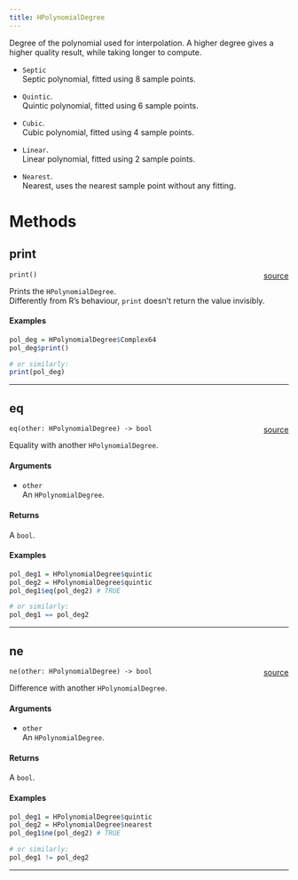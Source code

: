 ```yaml
---
title: HPolynomialDegree
---
```


Degree of the polynomial used for interpolation. A higher degree gives a higher quality result, while taking longer to compute. \

* `Septic` \
Septic polynomial, fitted using 8 sample points. \

* `Quintic`. \
Quintic polynomial, fitted using 6 sample points. \

* `Cubic`. \
Cubic polynomial, fitted using 4 sample points. \

* `Linear`. \
Linear polynomial, fitted using 2 sample points. \

* `Nearest`. \
Nearest, uses the nearest sample point without any fitting. \

# Methods

## print

`print()` <span style="float: right;"> [source](https://github.com/daniellga/harmonium/tree/master/r-harmonium/src/rust/src/hpolynomialdegree.rs#L57) </span> \

Prints the `HPolynomialDegree`. \
Differently from R's behaviour, `print` doesn't return the value invisibly. \

#### Examples

```r
pol_deg = HPolynomialDegree$Complex64
pol_deg$print()

# or similarly:
print(pol_deg)
```

_________

## eq

`eq(other: HPolynomialDegree) -> bool` <span style="float: right;"> [source](https://github.com/daniellga/harmonium/tree/master/r-harmonium/src/rust/src/hpolynomialdegree.rs#L91) </span> \

Equality with another `HPolynomialDegree`.

#### Arguments

* `other` \
An `HPolynomialDegree`. \

#### Returns

A `bool`.

#### Examples

```r
pol_deg1 = HPolynomialDegree$quintic
pol_deg2 = HPolynomialDegree$quintic
pol_deg1$eq(pol_deg2) # TRUE

# or similarly:
pol_deg1 == pol_deg2
```

_________

## ne

`ne(other: HPolynomialDegree) -> bool` <span style="float: right;"> [source](https://github.com/daniellga/harmonium/tree/master/r-harmonium/src/rust/src/hpolynomialdegree.rs#L126) </span> \

Difference with another `HPolynomialDegree`.

#### Arguments

* `other` \
An `HPolynomialDegree`. \

#### Returns

A `bool`.

#### Examples

```r
pol_deg1 = HPolynomialDegree$quintic
pol_deg2 = HPolynomialDegree$nearest
pol_deg1$ne(pol_deg2) # TRUE

# or similarly:
pol_deg1 != pol_deg2
```

_________
